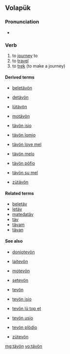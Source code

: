 ==Volapük==

===Pronunciation===
* {{IPA|/tɛˈvøn/|lang=vo}}

===Verb===
{{context|intransitive}} {{head|vo|verb}}

# to [[journey]] to
# to [[travel]]
# to [[trek]] (to make a journey)

====Derived terms====
* {{context|transitive}} [[beletävön]]
* {{context|intransitive}} [[detävön]]
* {{context|intransitive}} [[lütävön]]
* {{context|intransitive}} [[motävön]]
* {{context|intransitive}} [[tävön isio]]
* {{context|intransitive}} [[tävön lomio]]
* {{context|intransitive}} [[tävön love mel]]
* {{context|intransitive}} [[tävön melo]]
* {{context|intransitive}} [[tävön pöfio]]
* {{context|intransitive}} [[tävön su mel]]
* {{context|transitive}} [[zütävön]]

====Related terms====
* [[beletäv]]
* [[letäv]]
* [[matedatäv]]
* [[täv]]
* [[tävam]]
* [[tävan]]

====See also====
* {{context|intransitive}} [[doniotevön]]
* {{context|intransitive}} [[laitevön]]
* {{context|intransitive}} [[motevön]]
* {{context|intransitive}} [[setevön]]
* {{context|intransitive}} [[tevön]]
* {{context|intransitive}} [[tevön isio]]
* {{context|intransitive}} [[tevön lü top et]]
* {{context|intransitive}} [[tevön usio]]
* {{context|intransitive}} [[tevön plödio]]
* {{context|intransitive}} [[zütevön]]

[[mg:tävön]]
[[vo:tävön]]